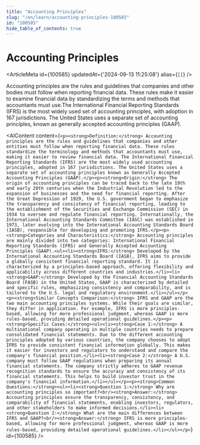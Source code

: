 ```yaml
---
title: "Accounting Principles"
slug: "/en/learn/accounting-principles-100585"
id: "100585"
hide_table_of_contents: true
---
```



# Accounting Principles

<ArticleMeta id={100585} updatedAt={'2024-09-13 11:25:08'} alias={`[]`} />
<div className='border-solid border-b border-t-0 my-4 border-[var(--ifm-color-gray-300)]' />

Accounting principles are the rules and guidelines that companies and other bodies must follow when reporting financial data. These rules make it easier to examine financial data by standardizing the terms and methods that accountants must use.The International Financial Reporting Standards (IFRS) is the most widely used set of accounting principles, with adoption in 167 jurisdictions. The United States uses a separate set of accounting principles, known as generally accepted accounting principles (GAAP).

<AIContent content={`<p><strong>Definition:</strong> Accounting principles are the rules and guidelines that companies and other entities must follow when reporting financial data. These rules standardize the terminology and methods that accountants must use, making it easier to review financial data. The International Financial Reporting Standards (IFRS) are the most widely used accounting principles, adopted in 167 jurisdictions. The United States uses a separate set of accounting principles known as Generally Accepted Accounting Principles (GAAP).</p><p><strong>Origin:</strong> The origin of accounting principles can be traced back to the late 19th and early 20th centuries when the Industrial Revolution led to the expansion of businesses and the need for financial reporting. After the Great Depression of 1929, the U.S. government began to emphasize the transparency and consistency of financial reporting, leading to the establishment of the Securities and Exchange Commission (SEC) in 1934 to oversee and regulate financial reporting. Internationally, the International Accounting Standards Committee (IASC) was established in 1973, later evolving into the International Accounting Standards Board (IASB), responsible for developing and promoting IFRS.</p><p><strong>Categories and Characteristics:</strong> Accounting principles are mainly divided into two categories: International Financial Reporting Standards (IFRS) and Generally Accepted Accounting Principles (GAAP).<ul><li><strong>IFRS:</strong> Developed by the International Accounting Standards Board (IASB), IFRS aims to provide a globally consistent financial reporting standard. It is characterized by a principles-based approach, offering flexibility and applicability across different countries and industries.</li><li><strong>GAAP:</strong> Developed by the Financial Accounting Standards Board (FASB) in the United States, GAAP is characterized by detailed and specific rules, emphasizing consistency and comparability, and is tailored to the U.S. legal and regulatory environment.</li></ul></p><p><strong>Similar Concepts Comparison:</strong> IFRS and GAAP are the two main accounting principles systems. While their goals are similar, they differ in application. For example, IFRS is more principles-based, allowing for more professional judgment, whereas GAAP is more rules-based, providing detailed operational guidelines.</p><p><strong>Specific Cases:</strong><ul><li><strong>Case 1:</strong> A multinational company operating in multiple countries needs to prepare consolidated financial statements. Due to the different accounting principles adopted by various countries, the company chooses to adopt IFRS to provide consistent financial information globally. This makes it easier for investors and regulators to understand and compare the company's financial position.</li><li><strong>Case 2:</strong> A U.S. company must follow GAAP regulations when preparing its annual financial statements. The company strictly adheres to GAAP revenue recognition standards to ensure the accuracy and consistency of its financial statements. This helps to build investor trust in the company's financial information.</li></ul></p><p><strong>Common Questions:</strong><ul><li><strong>Question 1:</strong> Why are accounting principles so important?<br/><strong>Answer:</strong> Accounting principles ensure the transparency, consistency, and comparability of financial statements, enabling investors, regulators, and other stakeholders to make informed decisions.</li><li><strong>Question 2:</strong> What are the main differences between IFRS and GAAP?<br/><strong>Answer:</strong> IFRS is more principles-based, allowing for more professional judgment, whereas GAAP is more rules-based, providing detailed operational guidelines.</li></ul></p>`} id={100585} />
